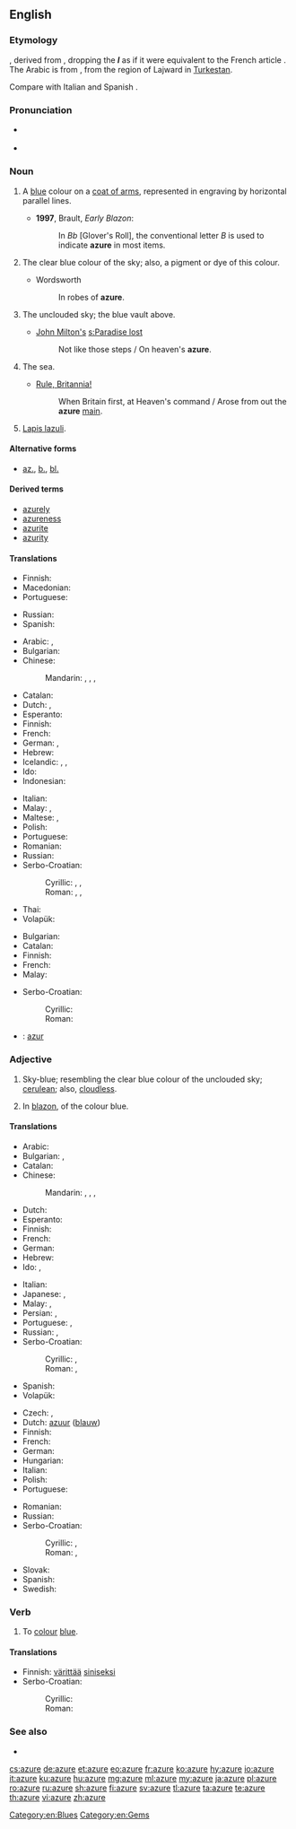 ==English==
{{wikipedia}}

===Etymology===
{{etyl|fro|en}} {{term|azur|lang=fro}}, derived from {{etyl|ar|en}} {{term|لازوَرْد||tr=lāzaward|lapis lazuli|lang=ar}}, dropping the '''''l''''' as if it were equivalent to the French article {{term|l'|lang=fr}}. The Arabic is from {{etyl|fa|en}} {{term|لاجورد|tr=lâjvard||lapis lazuli|lang=fa}}, from the region of Lajward in [[w:Turkestan|Turkestan]].

Compare with Italian {{term|azzurro|lang=it}} and Spanish {{term|azul|lang=es}}.

===Pronunciation===
* {{a|UK}} {{IPA|/ˈæʒ(j)ʊə/|/ˈæʒə/}}
* {{a|US}} {{IPA|/ˈæʒɚ/|/ˈeɪʒɚ/}}

===Noun===
{{en-noun|~}}

# {{context|tincture|lang=en}} A [[blue]] colour on a [[coat of arms]], represented in engraving by horizontal parallel lines.
#* '''1997''', Brault, ''Early Blazon'':
#*: In ''Bb'' [Glover's Roll], the conventional letter ''B'' is used to indicate '''azure''' in most items.
# The clear blue colour of the sky; also, a pigment or dye of this colour.
#: {{color panel|azure|007FFF}}
#* Wordsworth
#*: In robes of '''azure'''.
# {{context|poetic|lang=en}} The unclouded sky; the blue vault above.
#* [[w:John milton|John Milton's]] [[s:Paradise lost]]
#*: Not like those steps / On heaven's '''azure'''.
# {{context|poetic|lang=en}} The sea.
#* [[w:Rule, Britannia!|Rule, Britannia!]]
#*: When Britain first, at Heaven's command / Arose from out the '''azure''' [[main]].
# [[lapis lazuli|Lapis lazuli]].

====Alternative forms====
* {{sense|blue color on a coat of arms}} [[az.]], [[b.]], [[bl.]]

====Derived terms====
* [[azurely]]
* [[azureness]]
* [[azurite]]
* [[azurity]]

====Translations====
{{trans-top|blue colour on a coat of arms}}
* Finnish: {{t+|fi|sininen}}
* Macedonian: {{t|mk|сина|f|tr=sína}}
* Portuguese: {{t+|pt|azul}}
{{trans-mid}}
* Russian: {{t+|ru|лазурь|f|tr=lazúrʹ}}
* Spanish: {{t+|es|azur}}
{{trans-bottom}}

{{trans-top|colour of the sky}}
* Arabic: {{t|ar|لازوردية|tr=lazuwardīya}}, {{t+|ar|لازورد|tr=lāzaward}}
* Bulgarian: {{t+|bg|небесносиньо}}
* Chinese: 
*: Mandarin: {{t|cmn|蔚藍|sc=Hani}}, {{t+|cmn|蔚蓝|tr=wèilán|sc=Hani}}, {{t+|cmn|天藍色|sc=Hani}}, {{t|cmn|天蓝色|tr=tiānlánsè|sc=Hani}}
* Catalan: {{t|ca|atzur|m}}
* Dutch: {{t+|nl|azuurblauw|n}}, {{t+|nl|hemelsblauw|n}}
* Esperanto: {{t|eo|lazuro}}
* Finnish: {{t|fi|taivaansininen}}
* French: {{t+|fr|azur|m}}
* German: {{t|de|Himmelblau|n}}, {{t|de|Azurblau}}
* Hebrew: {{t+|he|תכלת|tr=tkhélet|sc=Hebr}}
* Icelandic: {{t|is|fagurblár|m}}, {{t+|is|himinblár}}, {{t|is|heiðblár}}
* Ido: {{t+|io|azuro}}
* Indonesian: {{t+|id|biru langit}}
{{trans-mid}}
* Italian: {{t+|it|azzurro|m}}
* Malay: {{t|ms|biru langit}}, {{t|ms|lazuardi}}
* Maltese: {{t|mt|kaħlani|m}}, {{t|mt|kaħlanija|f}}
* Polish: {{t+|pl|lazur|m}}
* Portuguese: {{t|pt|azul celeste|m}}
* Romanian: {{t+|ro|azur}}
* Russian: {{t+|ru|лазурь|f|tr=lazúrʹ}}
* Serbo-Croatian:
*: Cyrillic: {{t|sh|азурна|f}}, {{t|sh|плава|f}}, {{t|sh|ведра|f}}
*: Roman: {{t+|sh|azurna|f}}, {{t+|sh|plava|f}}, {{t|sh|vedra|f}}
* Thai: {{t+|th|ฟ้า}}
* Volapük: {{t+|vo|lasürablöv}}
{{trans-bottom}}

{{trans-top|the blue sky}}
* Bulgarian: {{t+|bg|лазур}}
* Catalan: {{t|ca|atzur|m}}
* Finnish: {{t|fi|sinitaivas}}
* French: {{t+|fr|azur|m}}
* Malay: {{t|ms|langit biru}}
{{trans-mid}}
* Serbo-Croatian:
*: Cyrillic: {{t|sh|плаветнило|n}}
*: Roman: {{t+|sh|plavetnilo|n}}
{{trans-bottom}}

{{trans-see|lapis lazuli}}

{{checktrans-top}}
* {{ttbc|ie}}: [[azur]]
{{trans-mid}}
{{trans-bottom}}

===Adjective===
{{en-adj|-}}

# Sky-blue; resembling the clear blue colour of the unclouded sky; [[cerulean]]; also, [[cloudless]].
# {{context|tincture|lang=en}} In [[blazon]], of the colour blue.

====Translations====
{{trans-top|sky-blue coloured}}
* Arabic: {{t|ar|لازوردي|tr=lāzuwardiy}}
* Bulgarian: {{t|bg|небесносин}}, {{t+|bg|лазурен}}
* Catalan: {{t|ca|atzur}}
* Chinese: 
*: Mandarin: {{t|cmn|蔚藍|sc=Hani}}, {{t+|cmn|蔚蓝|tr=wèilán|sc=Hani}}, {{t+|cmn|天藍色|sc=Hani}}, {{t|cmn|天蓝色|tr=tiānlánsè|sc=Hani}}
* Dutch: {{t+|nl|azuurblauw}}
* Esperanto: {{t|eo|lazura}}
* Finnish: {{t|fi|taivaansininen}}
* French: {{t+|fr|azur|m|f}}
* German: {{t+|de|azur}}
* Hebrew: {{t|he|תכול|tr=takhól|sc=Hebr}}
* Ido: {{t+|io|azura}}, {{t+|io|azurea}}
{{trans-mid}}
* Italian: {{t+|it|azzurro}}
* Japanese: {{t|ja|空色|tr=そらいろの, sorairo no|alt=空色の|sc=Jpan}}, {{t|ja|紺碧|tr=こんぺきの, konpeki no|alt=紺碧の|sc=Jpan}}
* Malay: {{t|ms|biru langit}}, {{t|ms|lazuardi}}
* Persian: {{t+|fa|لاجورد|tr=lajward}}, {{t+|fa|لاجوردی|tr=lajevardi|sc=fa-Arab}}
* Portuguese: {{t|pt|azul celeste}}, {{t+|pt|cerúleo}}
* Russian: {{t+|ru|лазурный|tr=lazúrnyj}}, {{t+|ru|небесно-голубой|tr=nebésno-golubój|sc=Cyrl}}
* Serbo-Croatian:
*: Cyrillic: {{t|sh|азурна|f}}, {{t|sh|плава|f}}
*: Roman: {{t+|sh|azurna|f}}, {{t+|sh|plava|f}}
* Spanish: {{t|es|cielo azul}}
* Volapük: {{t+|vo|lasürablövik}}
{{trans-bottom}}

{{trans-top|heraldry: of blue colour on a coat of arms}}
* Czech: {{t+|cs|azurový}}, {{t|cs|azurově modrý}}
* Dutch: [[azuur]] ([[blauw]])
* Finnish: {{t+|fi|sininen}}
* French: {{t+|fr|azur}}
* German: {{t+|de|blau}}
* Hungarian: {{t+|hu|kék}}
* Italian: {{t+|it|azzurro}}
* Polish: {{t+|pl|błękitny}}
* Portuguese: {{t+|pt|azul}}
{{trans-mid}}
* Romanian: {{t+|ro|azuriu}}
* Russian: {{t+|ru|голубой|tr=golubój}}
* Serbo-Croatian:
*: Cyrillic: {{t|sh|азурна|f}}, {{t|sh|плава|f}}
*: Roman: {{t+|sh|azurna|f}}, {{t+|sh|plava|f}}
* Slovak: {{t|sk|modrá}}
* Spanish: {{t+|es|azur}}
* Swedish: {{t+|sv|blått}}
{{trans-bottom}}

===Verb===
{{en-verb|azur|ing}}

# {{context|transitive|lang=en}} To [[colour]] [[blue]].

====Translations====
{{trans-top|to colour}}
* Finnish: [[värittää]] [[sininen|siniseksi]]
* Serbo-Croatian:
*: Cyrillic: {{t|sh|оплавити}}
*: Roman: {{t|sh|oplaviti}}
{{trans-mid}}
{{trans-bottom}}

===See also===
* {{list:blues/en}}

[[Category:en:Blues]]
[[Category:en:Gems]]

[[cs:azure]]
[[de:azure]]
[[et:azure]]
[[eo:azure]]
[[fr:azure]]
[[ko:azure]]
[[hy:azure]]
[[io:azure]]
[[it:azure]]
[[ku:azure]]
[[hu:azure]]
[[mg:azure]]
[[ml:azure]]
[[my:azure]]
[[ja:azure]]
[[pl:azure]]
[[ro:azure]]
[[ru:azure]]
[[sh:azure]]
[[fi:azure]]
[[sv:azure]]
[[tl:azure]]
[[ta:azure]]
[[te:azure]]
[[th:azure]]
[[vi:azure]]
[[zh:azure]]